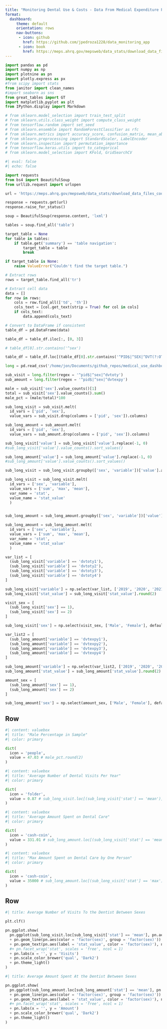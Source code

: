 ```yaml
---
title: "Monitoring Dental Use & Costs - Data From Medical Expenditure Panel Survey"
format:
  dashboard:
     theme: default
     orientation: rows
     nav-buttons:
      - icon: github
        href: https://github.com/jpedroza1228/data_monitoring_app
      - icon: book
        href: https://meps.ahrq.gov/mepsweb/data_stats/download_data_files_codebook.jsp?PUFId=H245&sortBy=Start
---
```


```python
import pandas as pd
import numpy as np
import plotnine as pn
import plotly.express as px
#from scipy import stats
from janitor import clean_names
#import seaborn as sns
from great_tables import GT
import matplotlib.pyplot as plt
from IPython.display import Markdown

# from sklearn.model_selection import train_test_split
# from sklearn.utils.class_weight import compute_class_weight
# from tensorflow.random import set_seed
# from sklearn.ensemble import RandomForestClassifier as rfc
# from sklearn.metrics import accuracy_score, confusion_matrix, mean_absolute_error
# from sklearn.preprocessing import StandardScaler, LabelEncoder
# from sklearn.inspection import permutation_importance
# from tensorflow.keras.utils import to_categorical
# from sklearn.model_selection import KFold, GridSearchCV
```

```python
#| eval: false
#| echo: false

import requests
from bs4 import BeautifulSoup
from urllib.request import urlopen

url = 'https://meps.ahrq.gov/mepsweb/data_stats/download_data_files_codebook.jsp?PUFId=H245&sortBy=Start'

response = requests.get(url)
response.raise_for_status() 

soup = BeautifulSoup(response.content, 'lxml')

tables = soup.find_all('table')

target_table = None
for table in tables:
    if table.get('summary') == 'table navigation':
        target_table = table
        break

if target_table is None:
    raise ValueError("Couldn't find the target table.")

# Extract rows
rows = target_table.find_all('tr')

# Extract cell data
data = []
for row in rows:
    cols = row.find_all(['td', 'th'])
    cols_text = [col.get_text(strip = True) for col in cols]
    if cols_text:
        data.append(cols_text)

# Convert to DataFrame if consistent
table_df = pd.DataFrame(data)

table_df = table_df.iloc[:, [0, 3]]

# table_df[0].str.contains('^sex')

table_df = table_df.loc[(table_df[0].str.contains('^PID$|^SEX|^DVT(?:OTY|EXPY)'))]

```

```python
long = pd.read_csv('/home/jon/Documents/github_repos/medical_use_dashboard/panel24_long_data.csv').clean_names(case_type = 'snake')

sub_visit = long.filter(regex = '^pid$|^sex|^dvtoty')
sub_amount = long.filter(regex = '^pid$|^sex|^dvtexpy')

male = sub_visit['sex'].value_counts()[1]
total = sub_visit['sex'].value_counts().sum()
male_pct = (male/total)*100

sub_long_visit = sub_visit.melt(
  id_vars = ['pid', 'sex'],
  value_vars = sub_visit.drop(columns = ['pid', 'sex']).columns)

sub_long_amount = sub_amount.melt(
  id_vars = ['pid', 'sex'],
  value_vars = sub_amount.drop(columns = ['pid', 'sex']).columns)

sub_long_visit['value'] = sub_long_visit['value'].replace(-1, 0)
#sub_long_visit['value'].value_counts().sort_values()

sub_long_amount['value'] = sub_long_amount['value'].replace(-1, 0)
#sub_long_amount['value'].value_counts().sort_values()

sub_long_visit = sub_long_visit.groupby(['sex', 'variable'])['value'].agg(['sum', 'max', 'mean']).reset_index()

sub_long_visit = sub_long_visit.melt(
  id_vars = ['sex', 'variable'], 
  value_vars = ['sum', 'max', 'mean'],
  var_name = 'stat',
  value_name = 'stat_value'
  )


sub_long_amount = sub_long_amount.groupby(['sex', 'variable'])['value'].agg(['sum', 'max', 'mean']).reset_index()

sub_long_amount = sub_long_amount.melt(
  id_vars = ['sex', 'variable'], 
  value_vars = ['sum', 'max', 'mean'],
  var_name = 'stat',
  value_name = 'stat_value'
  )

var_list = [
  (sub_long_visit['variable'] == 'dvtoty1'), 
  (sub_long_visit['variable'] == 'dvtoty2'), 
  (sub_long_visit['variable'] == 'dvtoty3'), 
  (sub_long_visit['variable'] == 'dvtoty4')
]

sub_long_visit['variable'] = np.select(var_list, ['2019', '2020', '2021', '2022'], default = '2019').astype('object')
sub_long_visit['stat_value'] = sub_long_visit['stat_value'].round(2) 

visit_sex = [
  (sub_long_visit['sex'] == 1),
  (sub_long_visit['sex'] == 2)
]

sub_long_visit['sex'] = np.select(visit_sex, ['Male', 'Female'], default = 'Male').astype('object')

var_list2 = [
  (sub_long_amount['variable'] == 'dvtexpy1'), 
  (sub_long_amount['variable'] == 'dvtexpy2'), 
  (sub_long_amount['variable'] == 'dvtexpy3'), 
  (sub_long_amount['variable'] == 'dvtexpy4')
]

sub_long_amount['variable'] = np.select(var_list2, ['2019', '2020', '2021', '2022'], default = '2019').astype('object')
sub_long_amount['stat_value'] = sub_long_amount['stat_value'].round(2)

amount_sex = [
  (sub_long_amount['sex'] == 1),
  (sub_long_amount['sex'] == 2)
]

sub_long_amount['sex'] = np.select(amount_sex, ['Male', 'Female'], default = 'Male').astype('object')
```

## Row

```python
#| content: valuebox
#| title: "Male Percentage in Sample"
#| color: primary

dict(
  icon = 'people',
  value = 47.03 # male_pct.round(2)
)
```

```python
#| content: valuebox
#| title: "Average Number of Dental Visits Per Year"
#| color: primary

dict(
  icon = 'folder',
  value = 0.87 # sub_long_visit.loc[(sub_long_visit['stat'] == 'mean')]['stat_value'].mean().round(2)
)
```

```python
#| content: valuebox
#| title: "Average Amount Spent on Dental Care"
#| color: primary

dict(
  icon = 'cash-coin',
  value = 331.01 # sub_long_amount.loc[(sub_long_visit['stat'] == 'mean')]['stat_value'].mean().round(2)
)
```

```python
#| content: valuebox
#| title: "Max Amount Spent on Dental Care by One Person"
#| color: primary

dict(
  icon = 'cash-coin',
  value = 35000 # sub_long_amount.loc[(sub_long_visit['stat'] == 'max')]['stat_value'].max()
)
```

## Row {.tabset}

```python
#| title: Average Number of Visits To the Dentist Between Sexes

plt.clf()

pn.ggplot.show(
  pn.ggplot(sub_long_visit.loc[sub_long_visit['stat'] == 'mean'], pn.aes('variable', 'stat_value'))
  + pn.geom_line(pn.aes(color = 'factor(sex)', group = 'factor(sex)'))
  + pn.geom_text(pn.aes(label = 'stat_value', color = 'factor(sex)'), nudge_x = .1, nudge_y = -.01)
  #+ pn.facet_wrap('stat', scales = 'free', ncol = 1)
  + pn.labs(x = '', y = 'Visits')
  + pn.scale_color_brewer('qual', 'Dark2')
  + pn.theme_light()
)
```

```python
#| title: Average Amount Spent At the Dentist Between Sexes

pn.ggplot.show(
  pn.ggplot(sub_long_amount.loc[sub_long_amount['stat'] == 'mean'], pn.aes('variable', 'stat_value'))
  + pn.geom_line(pn.aes(color = 'factor(sex)', group = 'factor(sex)'))
  + pn.geom_text(pn.aes(label = 'stat_value', color = 'factor(sex)'), nudge_x = .2, nudge_y = -.14)
  #+ pn.facet_wrap('stat', scales = 'free', ncol = 1)
  + pn.labs(x = '', y = 'Amount')
  + pn.scale_color_brewer('qual', 'Dark2')
  + pn.theme_light()
)
```
